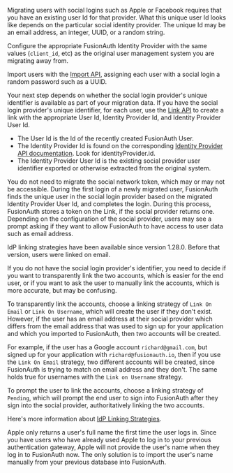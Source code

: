 
Migrating users with social logins such as Apple or Facebook requires that you have an existing user Id for that provider. What this unique user Id looks like depends on the particular social identity provider. The unique Id may be an email address, an integer, UUID, or a random string.

Configure the appropriate FusionAuth Identity Provider with the same values (`client_id`, etc) as the original user management system you are migrating away from.

Import users with the [Import API](/docs/apis/users#import-users), assigning each user with a social login a random password such as a UUID.

Your next step depends on whether the social login provider's unique identifier is available as part of your migration data. If you have the social login provider's unique identifier, for each user, use the [Link API](/docs/apis/identity-providers/links) to create a link with the appropriate User Id, Identity Provider Id, and Identity Provider User Id.

* The User Id is the Id of the recently created FusionAuth User.
* The Identity Provider Id is found on the corresponding [Identity Provider API documentation](/docs/apis/identity-providers/). Look for <InlineField>identityProvider.id</InlineField>.
* The Identity Provider User Id is the existing social provider user identifier exported or otherwise extracted from the original system.

You do not need to migrate the social network token, which may or may not be accessible. During the first login of a newly migrated user, FusionAuth finds the unique user in the social login provider based on the migrated Identity Provider User Id, and completes the login. During this process, FusionAuth stores a token on the Link, if the social provider returns one. Depending on the configuration of the social provider, users may see a prompt asking if they want to allow FusionAuth to have access to user data such as email address.

<Aside type="version">
IdP linking strategies have been available since version 1.28.0. Before that version, users were linked on email.
</Aside>

If you do not have the social login provider's identifier, you need to decide if you want to transparently link the two accounts, which is easier for the end user, or if you want to ask the user to manually link the accounts, which is more accurate, but may be confusing.

To transparently link the accounts, choose a linking strategy of `Link On Email` or `Link On Username`, which will create the user if they don't exist. However, if the user has an email address at their social provider which differs from the email address that was used to sign up for your application and which you imported to FusionAuth, then two accounts will be created.

For example, if the user has a Google account `richard@gmail.com`, but signed up for your application with `richard@fusionauth.io`, then if you use the `Link On Email` strategy, two different accounts will be created, since FusionAuth is trying to match on email address and they don't. The same holds true for usernames with the `Link on Username` strategy.

To prompt the user to link the accounts, choose a linking strategy of `Pending`, which will prompt the end user to sign into FusionAuth after they sign into the social provider, authoritatively linking the two accounts.

Here's more information about [IdP Linking Strategies](/docs/lifecycle/authenticate-users/identity-providers/#linking-strategies).

<Aside type="note">
Apple only returns a user's full name the first time the user logs in. Since you have users who have already used Apple to log in to your previous authentication gateway, Apple will not provide the user's name when they log in to FusionAuth now. The only solution is to import the user's name manually from your previous database into FusionAuth.
</Aside>
